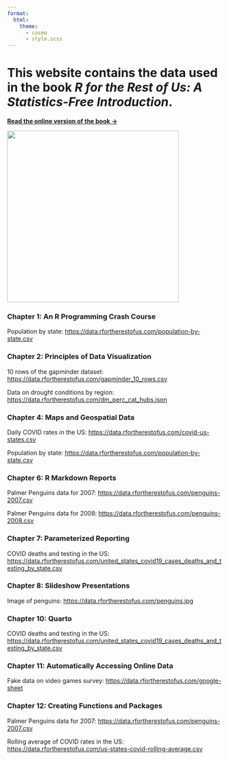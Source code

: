 ```yaml
---
format: 
  html:
    theme: 
      - cosmo
      - style.scss
---
```


# This website contains the data used in the book *R for the Rest of Us: A Statistics-Free Introduction*. 

[**Read the online version of the book →**](https://book.rfortherestofus.com/)


[![](cover.jpg){width=400px .quarto-cover-image}](https://book.rfortherestofus.com/)


### Chapter 1: An R Programming Crash Course

Population by state: <https://data.rfortherestofus.com/population-by-state.csv>

### Chapter 2: Principles of Data Visualization

10 rows of the gapminder dataset: <https://data.rfortherestofus.com/gapminder_10_rows.csv>

Data on drought conditions by region: <https://data.rfortherestofus.com/dm_perc_cat_hubs.json>

### Chapter 4: Maps and Geospatial Data

Daily COVID rates in the US: <https://data.rfortherestofus.com/covid-us-states.csv>

Population by state: <https://data.rfortherestofus.com/population-by-state.csv>

### Chapter 6: R Markdown Reports

Palmer Penguins data for 2007: <https://data.rfortherestofus.com/penguins-2007.csv>

Palmer Penguins data for 2008: <https://data.rfortherestofus.com/penguins-2008.csv>

### Chapter 7: Parameterized Reporting

COVID deaths and testing in the US: <https://data.rfortherestofus.com/united_states_covid19_cases_deaths_and_testing_by_state.csv>

### Chapter 8: Slideshow Presentations

Image of penguins: <https://data.rfortherestofus.com/penguins.jpg>

### Chapter 10: Quarto

COVID deaths and testing in the US: <https://data.rfortherestofus.com/united_states_covid19_cases_deaths_and_testing_by_state.csv>

### Chapter 11: Automatically Accessing Online Data

Fake data on video games survey: <https://data.rfortherestofus.com/google-sheet>

### Chapter 12: Creating Functions and Packages

Palmer Penguins data for 2007: <https://data.rfortherestofus.com/penguins-2007.csv>

Rolling average of COVID rates in the US: <https://data.rfortherestofus.com/us-states-covid-rolling-average.csv>